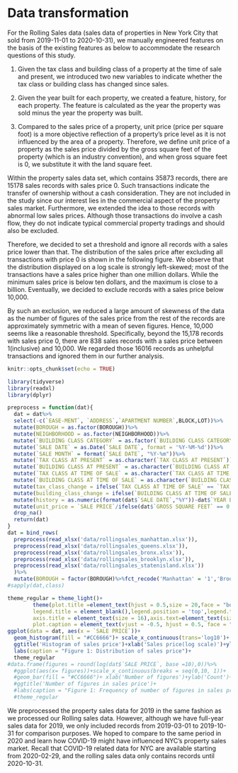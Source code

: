 # Data transformation

For the Rolling Sales data (sales data of properties in New York City that sold from 2019-11-01 to 2020-10-31), we manually engineered features on the basis of the existing features as below to accommodate the research questions of this study. 

1) Given the tax class and building class of a property at the time of sale and present, we introduced two new variables to indicate whether the tax class or building class has changed since sales.

2) Given the year built for each property, we created a feature, history, for each property. The feature is calculated as the year the property was sold minus the year the property was built.

3) Compared to the sales price of a property, unit price (price per square foot) is a more objective reflection of a property's price level as it is not influenced by the area of a property. Therefore, we define unit price of a property as the sales price divided by the gross square feet of the property (which is an industry convention), and when gross square feet is 0, we substitute it with the land square feet.

Within the property sales data set, which contains 35873 records, there are 15178 sales records with sales price 0. Such transactions indicate the transfer of ownership without a cash consideration. They are not included in the study since our interest lies in the commercial aspect of the property sales market. Furthermore, we extended the idea to those records with abnormal low sales prices. Although those transactions do involve a cash flow, they do not indicate typical commercial property tradings and should also be excluded.

Therefore, we decided to set a threshold and ignore all records with a sales price lower than that. The distribution of the sales price after excluding all transactions with price 0 is shown in the following figure. We observe that the distribution displayed on a log scale is strongly left-skewed; most of the transactions have a sales price higher than one million dollars. While the minimum sales price is below ten dollars, and the maximum is close to a billion. Eventually, we decided to exclude records with a sales price below 10,000. 

By such an exclusion, we reduced a large amount of skewness of the data as the number of figures of the sales price from the rest of the records are approximately symmetric with a mean of seven figures. Hence, 10,000 seems like a reasonable threshold. Specifically, beyond the 15,178 records with sales price 0, there are 838 sales records with a sales price between 1(inclusive) and 10,000. We regarded those 16016 records as unhelpful transactions and ignored them in our further analysis. 


```{r setup, include=FALSE}
knitr::opts_chunk$set(echo = TRUE)
```

```{r,echo = FALSE}
library(tidyverse)
library(readxl)
library(dplyr)
```

```{r,echo = FALSE}
preprocess = function(dat){
  dat = dat%>%
  select(-c(`EASE-MENT`, `ADDRESS`,`APARTMENT NUMBER`,BLOCK,LOT))%>%
  mutate(BOROUGH = as.factor(BOROUGH))%>%
  mutate(NEIGHBORHOOD = as.factor(NEIGHBORHOOD))%>%
  mutate(`BUILDING CLASS CATEGORY` = as.factor(`BUILDING CLASS CATEGORY`))%>%
  mutate(`SALE DATE` = as.Date(`SALE DATE`, format = '%Y-%M-%d'))%>%
  mutate(`SALE MONTH` = format(`SALE DATE`, "%Y-%m"))%>%
  mutate(`TAX CLASS AT PRESENT` = as.character(`TAX CLASS AT PRESENT`))%>%
  mutate(`BUILDING CLASS AT PRESENT` = as.character(`BUILDING CLASS AT PRESENT`))%>%
  mutate(`TAX CLASS AT TIME OF SALE` = as.character(`TAX CLASS AT TIME OF SALE`))%>%
  mutate(`BUILDING CLASS AT TIME OF SALE` = as.character(`BUILDING CLASS AT TIME OF SALE`))%>%
  mutate(tax_class_change = ifelse(`TAX CLASS AT TIME OF SALE` == `TAX CLASS AT PRESENT`, 'no', 'yes'))%>%
  mutate(building_class_change = ifelse(`BUILDING CLASS AT TIME OF SALE` == `BUILDING CLASS AT PRESENT`, 'no','yes'))%>%
  mutate(history = as.numeric(format(dat$`SALE DATE`,"%Y"))-dat$`YEAR BUILT`)%>%
  mutate(unit_price = `SALE PRICE`/ifelse(dat$`GROSS SQUARE FEET` == 0 , dat$`LAND SQUARE FEET`, dat$`GROSS SQUARE FEET`))%>%
  drop_na()
  return(dat)
}
dat = bind_rows(
  preprocess(read_xlsx('data/rollingsales_manhattan.xlsx')),
  preprocess(read_xlsx('data/rollingsales_queens.xlsx')),
  preprocess(read_xlsx('data/rollingsales_bronx.xlsx')),
  preprocess(read_xlsx('data/rollingsales_brooklyn.xlsx')),
  preprocess(read_xlsx('data/rollingsales_statenisland.xlsx'))
  )%>%
  mutate(BOROUGH = factor(BOROUGH)%>%fct_recode('Manhattan' = '1','Brooklyn' = '3', 'Queens' = '4', 'Bronx' = '2', 'Staten' = '5' ))
#sapply(dat,class)
```


```{r,echo = FALSE}
theme_regular = theme_light()+
        theme(plot.title =element_text(hjust = 0.5,size = 20,face = "bold"),
        legend.title = element_blank(),legend.position = 'top',legend.text = element_text(size = 16),
        axis.title = element_text(size = 16),axis.text=element_text(size=12),
        plot.caption = element_text(vjust = -0.5, hjust = 0.5, face = "italic",size = 12))
ggplot(data = dat, aes(x = `SALE PRICE`))+
  geom_histogram(fill = "#CC6666")+ scale_x_continuous(trans='log10')+
  ggtitle('Histogram of sales price')+xlab('Sales price(log scale)')+ylab('Count')+
  labs(caption = "Figure 1: Distribution of sales price")+
  theme_regular
#data.frame(figures = round(log(dat$`SALE PRICE`, base =10),0))%>%
  #ggplot(aes(x= figures))+scale_x_continuous(breaks = seq(0,10, 1))+
  #geom_bar(fill = "#CC6666")+ xlab('Number of figures')+ylab('Count')+
  #ggtitle('Number of figures in sales price')+
  #labs(caption = "Figure 1: Frequency of number of figures in sales price")+
  #theme_regular
```

We preprocessed the property sales data for 2019 in the same fashion as we processed our Rolling sales data. However, although we have full-year sales data for 2019, we only included records from 2019-03-01 to 2019-10-31 for comparison purposes. We hoped to compare to the same period in 2020 and learn how COVID-19 might have influenced NYC's property sales market. Recall that COVID-19 related data for NYC are available starting from 2020-02-29, and the rolling sales data only contains records until 2020-10-31.